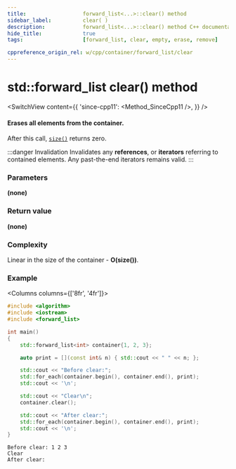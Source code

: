 ```yaml
---
title:					forward_list<...>::clear() method
sidebar_label:			clear( )
description:			forward_list<...>::clear() method C++ documentation
hide_title:				true
tags:					[forward_list, clear, empty, erase, remove]

cppreference_origin_rel: w/cpp/container/forward_list/clear
---
```



<!----------------- Codes ---------------------->

<!-- clear() -->

# std::forward_list clear() method

<SwitchView content={{
	'since-cpp11': <Method_SinceCpp11 />,
}} />

#### Erases all elements from the container.

After this call, [`size()`](size) returns zero.

:::danger Invalidation
Invalidates any **references**, or **iterators** referring to contained elements.
Any past-the-end iterators remains valid.
:::

### Parameters

**(none)**

### Return value

**(none)**

### Complexity

Linear in the size of the container - **O(size())**.

### Example

<Columns columns={['8fr', '4fr']}>
<div>

```cpp title="Main.cpp" showLineNumbers
#include <algorithm>
#include <iostream>
#include <forward_list>

int main()
{
    std::forward_list<int> container{1, 2, 3};

    auto print = [](const int& n) { std::cout << " " << n; };

    std::cout << "Before clear:";
    std::for_each(container.begin(), container.end(), print);
    std::cout << '\n';

    std::cout << "Clear\n";
    container.clear();

    std::cout << "After clear:";
    std::for_each(container.begin(), container.end(), print);
    std::cout << '\n';
}
```

</div>
<div>

```plaintext title="Output"
Before clear: 1 2 3
Clear
After clear:
```

</div>
</Columns>
